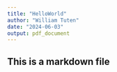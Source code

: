 ---
title: "HelloWorld"
author: "William Tuten"
date: "2024-06-03"
output: pdf_document
---

## This is a markdown file
